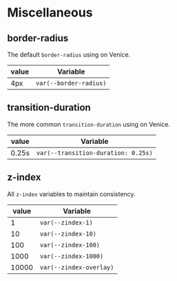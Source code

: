 
<Meta title="Getting Started|Styles/Misc" />

# Miscellaneous

## border-radius

The default `border-radius` using on Venice.

| value | Variable               |
| ----- | ---------------------- |
| 4px   | `var(--border-radius)` |

## transition-duration

The more common `transition-duration` using on Venice.

| value | Variable                            |
| ----- | ----------------------------------- |
| 0.25s | `var(--transition-duration: 0.25s)` |

## z-index

All `z-index` variables to maintain consistency.

| value | Variable                |
| ----- | ----------------------- |
| 1     | `var(--zindex-1)`       |
| 10    | `var(--zindex-10)`      |
| 100   | `var(--zindex-100)`     |
| 1000  | `var(--zindex-1000)`    |
| 10000 | `var(--zindex-overlay)` |
